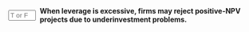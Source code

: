 ::: {.question-block}

<form onsubmit="event.preventDefault(); checkAnswerBox('module9_tf_q84','T')" style="display: flex; align-items: center; gap: 8px;">
  <input type="text" id="module9_tf_q84" name="module9_tf_q84" maxlength="1" placeholder="T or F" style="width: 55px;" data-correct-answer="T" /> 
  <label for="module9_tf_q84"><strong>When leverage is excessive, firms may reject positive-NPV projects due to underinvestment problems.</strong></label>
</form>

<div id="feedback-module9_tf_q84" class="feedback" data-status="" style="display:none;">
TRUE. High debt can make shareholders reluctant to fund new investments if most of the benefits go to creditors.
</div>

:::
